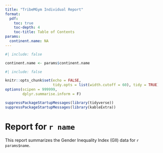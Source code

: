 ```yaml
---
title: "TribeMGym Individual Report"
format: 
  pdf:
    toc: true
    toc-depth: 4
    toc-title: Table of Contents
params:
  continent.name: NA
---
```


```r
#| include: false

continent.name <- params$continent.name
```

```r
#| include: false

knitr::opts_chunk$set(echo = FALSE, 
                      tidy.opts = list(width.cutoff = 60), tidy = TRUE)
options(scipen = 999999,
        dplyr.summarise.inform = F)

suppressPackageStartupMessages(library(tidyverse))
suppressPackageStartupMessages(library(kableExtra))
```

# Report for `r name`

This report summarizes the Gender Inequality Index (GII) data for `r params$name`.
